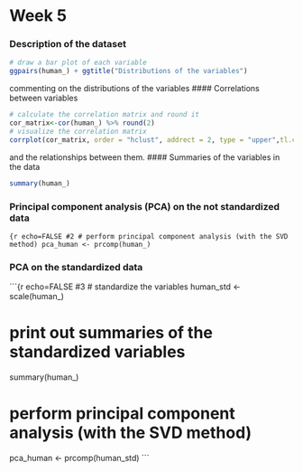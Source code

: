 # Week 5


### Description of the dataset


```r
# draw a bar plot of each variable
ggpairs(human_) + ggtitle("Distributions of the variables")
```
commenting on the distributions of the variables
#### Correlations between variables

```r
# calculate the correlation matrix and round it
cor_matrix<-cor(human_) %>% round(2)
# visualize the correlation matrix
corrplot(cor_matrix, order = "hclust", addrect = 2, type = "upper",tl.col = "black", tl.srt = 45, tl.cex = 0.7)
```
and the relationships between them.
#### Summaries of the variables in the data
```r
summary(human_)
```
### Principal component analysis (PCA) on the not standardized data

```{r echo=FALSE
#2
# perform principal component analysis (with the SVD method)
pca_human <- prcomp(human_)
```

### PCA on the standardized data

```{r echo=FALSE
#3
# standardize the variables
human_std <- scale(human_)

# print out summaries of the standardized variables
summary(human_)

# perform principal component analysis (with the SVD method)
pca_human <- prcomp(human_std)
```
